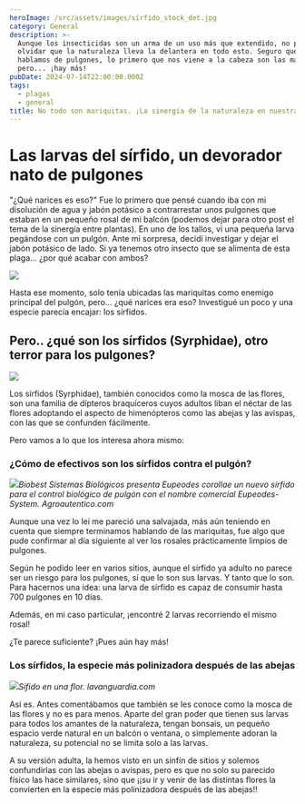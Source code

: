 ```yaml
---
heroImage: /src/assets/images/sírfido_stock_det.jpg
category: General
description: >-
  Aunque los insecticidas son un arma de un uso más que extendido, no podemos
  olvidar que la naturaleza lleva la delantera en todo esto. Seguro que si
  hablamos de pulgones, lo primero que nos viene a la cabeza son las mariquitas
  pero... ¡hay más!
pubDate: 2024-07-14T22:00:00.000Z
tags:
  - plagas
  - general
title: No todo son mariquitas. ¡La sinergía de la naturaleza en nuestra colección!
---
```


# Las larvas del sírfido, un devorador nato de pulgones

"¿Qué narices es eso?" Fue lo primero que pensé cuando iba con mi disolución de agua y jabón potásico a contrarrestar unos pulgones que estaban en un pequeño rosal de mi balcón (podemos dejar para otro post el tema de la sinergía entre plantas). En uno de los tallos, vi una pequeña larva pegándose con un pulgón. Ante mi sorpresa, decidí investigar y dejar el jabón potásico de lado. Si ya tenemos otro insecto que se alimenta de esta plaga... ¿por qué acabar con ambos?

![](/src/assets/images/sírfido.jpg)

Hasta ese momento, solo tenía ubicadas las mariquitas como enemigo principal del pulgón, pero... ¿qué narices era eso? Investigué un poco y una especie parecía encajar: los sírfidos.

## Pero.. ¿qué son los sírfidos (Syrphidae), otro terror para los pulgones?

![](/src/assets/images/sírfido_stock.jpg)

Los sírfidos (Syrphidae), también conocidos como la mosca de las flores, son una familia de dípteros braquíceros cuyos adultos liban el néctar de las flores adoptando el aspecto de himenópteros como las abejas y las avispas, con las que se confunden fácilmente.

Pero vamos a lo que los interesa ahora mismo:

### ¿Cómo de efectivos son los sírfidos contra el pulgón?

![](/src/assets/images/sírfido2.jpg)_Biobest Sistemas Biológicos presenta Eupeodes corollae un nuevo sírfido para el control biológico de pulgón con el nombre comercial Eupeodes-System. Agroautentico.com_

Aunque una vez lo leí me pareció una salvajada, más aún teniendo en cuenta que siempre terminamos hablando de las mariquitas, fue algo que pude confirmar al día siguiente al ver los rosales prácticamente limpios de pulgones.

Según he podido leer en varios sitios, aunque el sírfido ya adulto no parece ser un riesgo para los pulgones, sí que lo son sus larvas. Y tanto que lo son. Para hacernos una idea: una larva de sírfido es capaz de consumir hasta 700 pulgones en 10 días.

Además, en mi caso particular, ¡encontré 2 larvas recorriendo el mismo rosal!

¿Te parece suficiente? ¡Pues aún hay más!

### Los sírfidos, la especie más polinizadora después de las abejas

![](/src/assets/images/sirfido3.jpeg)_Sífido en una flor. lavanguardia.com_

Así es. Antes comentábamos que también se les conoce como la mosca de las flores y no es para menos. Aparte del gran poder que tienen sus larvas para todos los amantes de la naturaleza, tengan bonsais, un pequeño espacio verde natural en un balcón o ventana, o simplemente adoran la naturaleza, su potencial no se limita solo a las larvas.

A su versión adulta, la hemos visto en un sinfín de sitios y solemos confundirlas con las abejas o avispas, pero es que no solo su parecido físico las hace similares, sino que ¡¡su ir y venir de las distintas flores la convierten en la especie más polinizadora después de las abejas!!
